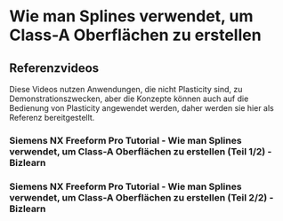 # Wie man Splines verwendet, um Class-A Oberflächen zu erstellen


## Referenzvideos

Diese Videos nutzen Anwendungen, die nicht Plasticity sind, zu Demonstrationszwecken, aber die Konzepte können auch auf die Bedienung von Plasticity angewendet werden, daher werden sie hier als Referenz bereitgestellt.

### Siemens NX Freeform Pro Tutorial - Wie man Splines verwendet, um Class-A Oberflächen zu erstellen (Teil 1/2) - Bizlearn

<YouTube videoId="imHgQenWo4s" />

### Siemens NX Freeform Pro Tutorial - Wie man Splines verwendet, um Class-A Oberflächen zu erstellen (Teil 2/2) - Bizlearn

<YouTube videoId="jsewD2iO70s" />